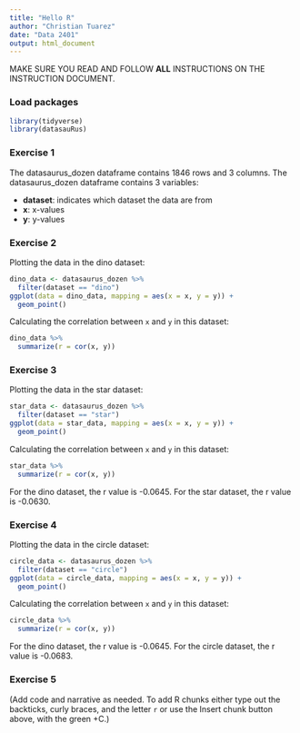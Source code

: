 ```yaml
---
title: "Hello R"
author: "Christian Tuarez"
date: "Data 2401"
output: html_document
---
```


MAKE SURE YOU READ AND FOLLOW **ALL** INSTRUCTIONS ON THE INSTRUCTION DOCUMENT. 

### Load packages

```r
library(tidyverse) 
library(datasauRus)
```


### Exercise 1

The datasaurus_dozen dataframe contains 1846 rows and 3 columns.
The datasaurus_dozen dataframe contains 3 variables:

- __dataset__: indicates which dataset the data are from
- __x__: x-values
- __y__: y-values

### Exercise 2

Plotting the data in the dino dataset:

```r
dino_data <- datasaurus_dozen %>%
  filter(dataset == "dino")
ggplot(data = dino_data, mapping = aes(x = x, y = y)) +
  geom_point()
```

Calculating the correlation between `x` and `y` in this dataset:

```r
dino_data %>%
  summarize(r = cor(x, y))
```

### Exercise 3

Plotting the data in the star dataset:

```r
star_data <- datasaurus_dozen %>%
  filter(dataset == "star")
ggplot(data = star_data, mapping = aes(x = x, y = y)) +
  geom_point()
```

Calculating the correlation between `x` and `y` in this dataset:
 
```r
star_data %>%
  summarize(r = cor(x, y))
```

For the dino dataset, the r value is -0.0645. For the star dataset, the r value is -0.0630.

### Exercise 4

Plotting the data in the circle dataset:

```r
circle_data <- datasaurus_dozen %>%
  filter(dataset == "circle")
ggplot(data = circle_data, mapping = aes(x = x, y = y)) +
  geom_point()
```

Calculating the correlation between `x` and `y` in this dataset:

```r
circle_data %>%
  summarize(r = cor(x, y))
```

For the dino dataset, the r value is -0.0645. For the circle dataset, the r value is -0.0683.

### Exercise 5

(Add code and narrative as needed. To add R chunks either type out the backticks, curly braces, and the letter `r` or use the Insert chunk button above, with the green +C.)
